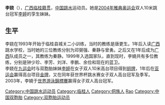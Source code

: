 {{unreferenced|time=2013-11-18T13:47:04+00:00}}
{{noteTA|G1=Aquatics}}
'''李娆'''（{{bd|1987年|4月1日}}），[[广西|广西]][[临桂|临桂]][[籍贯|籍贯]]，[[中国|中国]][[跳水|跳水]]运动员。她是[[2004年夏季奥林匹克运动会|2004年雅典奥运会]]双人10米跳台冠军[[李婷_(跳水運動員)|李婷]]的孪生妹妹。

== 生平 ==
李娆在1993年开始于临桂县城关二小训练，当时的教练是唐更生。1年后入读[[广西|广西]]跳水学校，当时她的三位教练分别为邓弼强、秦静与曾勇。之后又在1年后成为[[广西|广西]]队成员之一，其教练为秦静。1999年入选国家队，直到现时，李嬈共有多位教练，分别是钟少珍、李芳、刘洋、李鹏、余俭和现在的蓝卫。<br />
李娆在[[九运会|九运会]]时与双胞胎妹妹[[李婷_(跳水運動員)|李婷]]在女子双人10米高台项目得到[[铜牌|铜牌]]，1年后在[[亚运会|亚运会]]赢得高台项目[[金牌|金牌]]，又在同年获世界杯跳水赛女子双人高台冠军及季军。2003年，李嬈于[[世界游泳錦標賽|世界游泳錦標賽]]赢得女子双人高台冠军。

{{DEFAULTSORT:Li Rao}}
[[Category:中国跳水运动员|Category:中国跳水运动员]]
[[Category:临桂人|Category:临桂人]]
[[Category:侗族人|Category:侗族人]]
[[Category:李姓|Rao]]
[[Category:中国双胞胎|Category:中国双胞胎]]
[[Category:双胞胎运动员|Category:双胞胎运动员]]